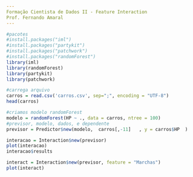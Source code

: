 ---
Formação Cientista de Dados II - Feature Interaction
Prof. Fernando Amaral
---

```{r}
#pacotes
#install.packages("iml")
#install.packages("partykit")
#install.packages("patchwork")
#install.packages("randomForest")
library(iml)
library(randomForest)
library(partykit)
library(patchwork)
```

```{r}
#carrega arquivo
carros = read.csv('carros.csv', sep=";", encoding = "UTF-8")
head(carros)
```


```{r}
#criamos modelo randomForest
modelo = randomForest(HP ~ ., data = carros, ntree = 100)
#previsor, modelo, dados, e dependente
previsor = Predictor$new(modelo,  carros[,-11]   , y = carros$HP  )
```


```{r}
interacao = Interaction$new(previsor)
plot(interacao)
interacao$results


```


```{r}
interact = Interaction$new(previsor, feature = "Marchas")
plot(interact)

```


